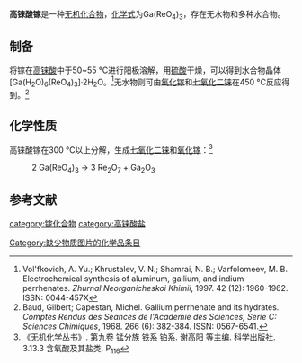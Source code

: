 {{chembox
| verifiedrevid = 
|   Name = 高铼酸镓
|   ImageFile = gallium perrhenate.png
|   ImageName = 
|   OtherNames = 偏高铼酸镓
|   IUPACName = 铼(VII)酸镓
| Section1 = {{Chembox Identifiers
|   ChemSpiderID_Ref = {{chemspidercite|correct|chemspider}}
| ChemSpiderID = 
| PubChem = 
| InChI =
| InChIKey =
| SMILES = 
| StdInChI_Ref = {{stdinchicite|correct|chemspider}}
| StdInChI =
| StdInChIKey_Ref = {{stdinchicite|correct|chemspider}}
| StdInChIKey = 
| CASNo = 20302-15-2
| CASNo_Comment = 无水
| CASNo_Ref = {{cascite|correct|CAS}}
| CASNo2 = 20219-39-0
| CASNo2_Ref = {{cascite|correct|CAS}}
| CASNo2_Comment = 4.5水
| CASNo3 = 200636-11-9
| CASNo3_Comment = 八水
| CASNo3_Ref = {{cascite|correct|CAS}}
  }}
| Section2 = {{Chembox Properties
|   Formula = Ga(ReO<sub>4</sub>)<sub>3</sub>
|   MolarMass = 820.344
|   Appearance = 白色潮解性晶体（无水）<ref name=Baud />
|   Density = 
|   MeltingPt = 
|   Solubility = 易溶
|   BoilingPt = 
  }}
| Section7 = {{Chembox Hazards
|  EUHazardSymbol =
|  RPhrases =
|  SPhrases =
|  FlashPt = 
|  EUClass =
|  EUIndex = 
|  MainHazards = 
|  NFPA-H = 
|  NFPA-F = 
|  NFPA-R = 
|  NFPA-O = 
|  RSPhrases = 
|  PEL = 
  }}
| Section8 = {{Chembox Related
|   Function = 
|   OtherFunctn = 
|   OtherAnions = [[硝酸镓|硝酸镓]]<br>[[高氯酸镓|高氯酸镓]]
|   OtherCations = [[高铼酸钾|高铼酸钾]]
|   OtherCpds = [[七氧化二铼|七氧化二铼]]<br />[[高铼酸|高铼酸]]
  }}
}}

'''高铼酸镓'''是一种[[无机化合物|无机化合物]]，[[化学式|化学式]]为Ga(ReO<sub>4</sub>)<sub>3</sub>，存在无水物和多种水合物。
==制备==
将镓在[[高铼酸|高铼酸]]中于50~55 °C进行阳极溶解，用[[硫酸|硫酸]]干燥，可以得到水合物晶体[Ga(H<sub>2</sub>O)<sub>6</sub>(ReO<sub>4</sub>)<sub>3</sub>]·2H<sub>2</sub>O。<ref>Vol'fkovich, A. Yu.; Khrustalev, V. N.; Shamrai, N. B.; Varfolomeev, M. B. Electrochemical synthesis of aluminum, gallium, and indium perrhenates{{ru}}. ''Zhurnal Neorganicheskoi Khimii'', 1997. 42 (12): 1960-1962. ISSN: 0044-457X</ref>无水物则可由[[氧化镓|氧化镓]]和[[七氧化二铼|七氧化二铼]]在450 °C反应得到。<ref name=Baud>Baud, Gilbert; Capestan, Michel. Gallium perrhenate and its hydrates{{fr}}. ''Comptes Rendus des Seances de l'Academie des Sciences, Serie C: Sciences Chimiques'', 1968. 266 (6): 382-384. ISSN: 0567-6541.</ref>
==化学性质==
高铼酸镓在300 °C以上分解，生成[[七氧化二铼|七氧化二铼]]和[[氧化镓|氧化镓]]：<ref name=wj>《无机化学丛书》. 第九卷 锰分族 铁系 铂系. 谢高阳 等主编. 科学出版社. 3.13.3 含氧酸及其盐类. P<sub>116</sub></ref>
: 2 Ga(ReO<sub>4</sub>)<sub>3</sub> → 3 Re<sub>2</sub>O<sub>7</sub> + Ga<sub>2</sub>O<sub>3</sub>

==参考文献==
{{reflist}}

{{高铼酸盐}}
[[category:镓化合物|category:镓化合物]]
[[category:高铼酸盐|category:高铼酸盐]]
[[Category:缺少物质图片的化学品条目|Category:缺少物质图片的化学品条目]]